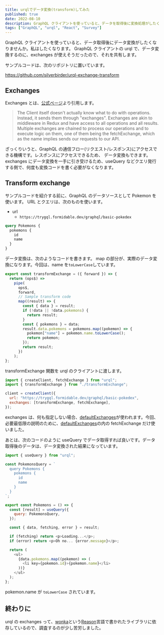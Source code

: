 ```yaml
---
title: urqlでデータ変換(transform)してみた
published: true
date: 2022-08-10
description: GraphQL クライアントを使っていると、データを取得後に変換処理がしたくなります。GraphQL クライアントの urql で、データ変換するのに、exchanges が使えそうだったので、それを共有します。
tags: ["GraphQL", "urql", "React", "Survey"]
---
```


GraphQL クライアントを使っていると、データ取得後にデータ変換がしたくなりませんか。私はしたくなります。
GraphQL クライアントの urql で、データ変換するのに、exchanges が使えそうだったので、それを共有します。

サンプルコードは、次のリポジトリに置いています。

https://github.com/silverbirder/urql-exchange-transform

## Exchanges

Exchanges とは、[公式ページ](https://formidable.com/open-source/urql/docs/architecture/#the-client-and-exchanges)より引用します。

> The Client itself doesn't actually know what to do with operations. Instead, it sends them through "exchanges". Exchanges are akin to middleware in Redux and have access to all operations and all results. Multiple exchanges are chained to process our operations and to execute logic on them, one of them being the fetchExchange, which as the name implies sends our requests to our API.

ざっくりいうと、GraphQL の通信フロー(リクエスト/レスポンス)にアクセスできる機構です。レスポンスにアクセスできるため、
データ変換もできます。exchanges にデータ変換を一手に引き受けるため、useQuery などクエリ発行する側で、何度も変換コードを書く必要がなくなります。

## Transform exchange

サンプルコードを紹介する前に、GraphQL のデータソースとして Pokemon を使います。
URL とクエリは、次のものを使います。

- url
  - `https://trygql.formidable.dev/graphql/basic-pokedex`

```graphql
query Pokemons {
  pokemons {
    id
    name
  }
}
```

データ変換は、次のようなコードを書きます。
map の部分が、実際のデータ変換になります。今回は、name を`toLowerCase`しています。

```javascript
export const transformExchange = ({ forward }) => {
  return (ops$) =>
    pipe(
      ops$,
      forward,
      // Sample transform code
      map((result) => {
        const { data } = result;
        if (!data || !data.pokemons) {
          return result;
        }
        const { pokemons } = data;
        result.data.pokemons = pokemons.map((pokemon) => {
          pokemon["name"] = pokemon.name.toLowerCase();
          return pokemon;
        });
        return result;
      })
    );
};
```

transformExchange 関数を urql のクライアントに渡します。

```javascript
import { createClient, fetchExchange } from "urql";
import { transformExchange } from "./transformExchange";

client = createClient({
  url: "https://trygql.formidable.dev/graphql/basic-pokedex",
  exchanges: [transformExchange, fetchExchange],
});
```

exchanges は、何も指定しない場合、[defaultExchanges](https://formidable.com/open-source/urql/docs/api/core/#defaultexchanges)が使われます。今回、必要最低限の説明のために、[defaultExchanges](https://formidable.com/open-source/urql/docs/api/core/#defaultexchanges)の内の fetchExchange だけ使いました。

あとは、次のコードのように useQuery でデータ取得すれば良いです。データ取得後のデータは、データ変換された結果になっています。

```javascript
import { useQuery } from "urql";

const PokemonsQuery = `
  query Pokemons {
    pokemons {
      id
      name
    }
  }
`;

export const Pokemons = () => {
  const [result] = useQuery({
    query: PokemonsQuery,
  });

  const { data, fetching, error } = result;

  if (fetching) return <p>Loading...</p>;
  if (error) return <p>Oh no... {error.message}</p>;

  return (
    <ul>
      {data.pokemons.map((pokemon) => (
        <li key={pokemon.id}>{pokemon.name}</li>
      ))}
    </ul>
  );
};
```

pokemon.name が `toLowerCase` されています。

## 終わりに

urql の exchanges って、[wonka](https://github.com/kitten/wonka)という[Reason](https://reasonml.github.io/)言語で書かれたライブラリに依存しているので、調査するのが少し苦労しました。
